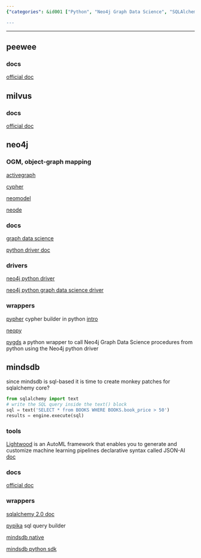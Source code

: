 ```yaml
---
{"categories": &id001 ["Python", "Neo4j Graph Data Science", "SQLAlchemy", "Lightwood AutoML", "Peewee ORM", "Milvus Vector Databases", "Pypika"], "category": "Neo4j Graph Data Science", "date": "2022-11-09 16:43:16", "description": "Learn how to use Python for Neo4j Graph Data Science, and explore SQLAlchemy monkey patches, Lightwood AutoML framework, and Peewee ORM. Discover the documentation for Milvus vector databases, Neo4j, Pypher, neopy, pygds, Pypika for SQL query building, mindsdb_native, and mindsdb_python_sdk for native Python mindsdb usage.", "tags": *id001, "title": "neo4j, mindsdb, milvus, peewee"}

---
```


------

## peewee

### docs

[official doc](http://docs.peewee-orm.com/)

## milvus

### docs

[official doc](https://milvus.io/docs)

## neo4j

### OGM, object-graph mapping

[activegraph](https://github.com/neo4jrb/activegraph)

[cypher](https://github.com/bratushka/cypher)

[neomodel](https://github.com/neo4j-contrib/neomodel)

[neode](https://github.com/adam-cowley/neode)

### docs

[graph data science](https://neo4j.com/docs/graph-data-science/current/operations-reference/algorithm-references/)

[python driver doc](https://neo4j.com/docs/python-manual/current/get-started/)

### drivers

[neo4j python driver](https://github.com/neo4j/neo4j-python-driver)

[neo4j python graph data science driver](https://github.com/neo4j/graph-data-science-client)

### wrappers

[pypher](https://github.com/emehrkay/Pypher) cypher builder in python [intro](https://neo4j.com/blog/express-cypher-queries-pure-python-pypher/)

[neopy](https://github.com/pawamoy/neopy)

[pygds](https://github.com/stellasia/pygds) a python wrapper to call Neo4j Graph Data Science procedures from python using the Neo4j python driver

## mindsdb

since mindsdb is sql-based it is time to create monkey patches for sqlalchemy core?

```python
from sqlalchemy import text
# write the SQL query inside the text() block
sql = text('SELECT * from BOOKS WHERE BOOKS.book_price > 50')
results = engine.execute(sql)

```

### tools

[Lightwood](https://github.com/mindsdb/lightwood) is an AutoML framework that enables you to generate and customize machine learning pipelines declarative syntax called JSON-AI [doc](https://lightwood.io/)

### docs

[official doc](https://docs.mindsdb.com/)

### wrappers

[sqlalchemy 2.0 doc](https://docs.sqlalchemy.org/en/20/tutorial/engine.html)

[pypika](https://pypika.readthedocs.io/en/latest/) sql query builder

[mindsdb native](https://github.com/mindsdb/mindsdb_native)

[mindsdb python sdk](https://github.com/mindsdb/mindsdb_python_sdk)

